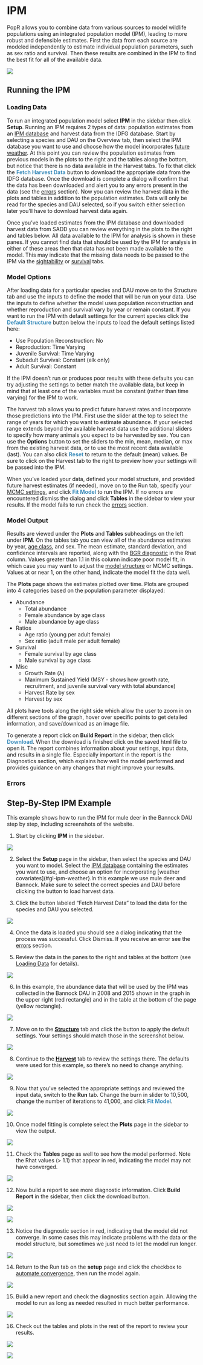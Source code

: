 # IPM {#ipm}

PopR allows you to combine data from various sources to model wildlife populations using an integrated population model (IPM), leading to more robust and defensible estimates. First the data from each source are modeled independently to estimate individual population parameters, such as sex ratio and survival. Then these results are combined in the IPM to find the best fit for all of the available data.

![](./www/intro_01.PNG)

## Running the IPM {#ipm-model}

### Loading Data {#ipm-load}

To run an integrated population model select **IPM** in the sidebar then click **Setup**. Running an IPM requires 2 types of data: population estimates from an [IPM database](#gl-ipm-db) and harvest data from the IDFG database. Start by selecting a species and DAU on the Overview tab, then select the IPM database you want to use and choose how the model incorporates [future weather](#gl-ipm-weather). At this point you can review the population estimates from previous models in the plots to the right and the tables along the bottom, but notice that there is no data available in the Harvest tabs. To fix that click the <span style="color: #3c8dbc;"><b>Fetch Harvest Data</b></span> button to download the appropriate data from the IDFG database. Once the download is complete a dialog will confirm that the data has been downloaded and alert you to any errors present in the data (see the [errors](#ipm-errors) section). Now you can review the harvest data in the plots and tables in addition to the population estimates. Data will only be read for the species and DAU selected, so if you switch either selection later you'll have to download harvest data again.

Once you've loaded estimates from the IPM database and downloaded harvest data from SADD you can review everything in the plots to the right and tables below. All data available to the IPM for analysis is shown in these panes. If you cannot find data that should be used by the IPM for analysis in either of these areas then that data has not been made available to the model. This may indicate that the missing data needs to be passed to the IPM via the [sightability](#sight) or [survival](#surv) tabs.

### Model Options {#ipm-options}

After loading data for a particular species and DAU move on to the Structure tab and use the inputs to define the model that will be run on your data. Use the inputs to define whether the model uses population reconstruction and whether reproduction and survival vary by year or remain constant. If you want to run the IPM with default settings for the current species click the <span style="color: #3c8dbc;"><b>Default Structure</b></span> button below the inputs to load the default settings listed here:

* Use Population Reconstruction: No
* Reproduction: Time Varying
* Juvenile Survival: Time Varying
* Subadult Survival: Constant (elk only)
* Adult Survival: Constant

If the IPM doesn't run or produces poor results with these defaults you can try adjusting the settings to better match the available data, but keep in mind that at least one of the variables must be constant (rather than time varying) for the IPM to work.

The harvest tab allows you to predict future harvest rates and incorporate those predictions into the IPM. First use the slider at the top to select the range of years for which you want to estimate abundance. If your selected range extends beyond the available harvest data use the additional sliders to specify how many animals you expect to be harvested by sex. You can use the **Options** button to set the sliders to the min, mean, median, or max from the existing harvest data, or to use the most recent data available (last). You can also click <span style="color: #3c8dbc;"><b>Reset</b></span> to return to the default (mean) values. Be sure to click on the Harvest tab to the right to preview how your settings will be passed into the IPM.

When you've loaded your data, defined your model structure, and provided future harvest estimates (if needed), move on to the Run tab, specify your [MCMC settings](#gl-mcmc), and click <span style="color: #3c8dbc;"><b>Fit Model</b></span> to run the IPM. If no errors are encountered dismiss the dialog and click **Tables** in the sidebar to view your results. If the model fails to run check the [errors](#surv-errors) section.

### Model Output {#ipm-output}

Results are viewed under the **Plots** and **Tables** subheadings on the left under **IPM**. On the tables tab you can view all of the abundance estimates by year, [age class](#gl-age-classes), and sex. The mean estimate, standard deviation, and confidence intervals are reported, along with the [BGR diagnostic](#gl-rhat) in the Rhat column. Values greater than 1.1 in this column indicate poor model fit, in which case you may want to adjust the [model structure](#ipm-options) or MCMC settings. Values at or near 1, on the other hand, indicate the model fit the data well.

The **Plots** page shows the estimates plotted over time. Plots are grouped into 4 categories based on the population parameter displayed:

* Abundance
    + Total abundance
    + Female abundance by age class
    + Male abundance by age class
* Ratios
    + Age ratio (young per adult female)
    + Sex ratio (adult male per adult female)
* Survival
    + Female survival by age class
    + Male survival by age class
* Misc
    + Growth Rate (λ)
    + Maximum Sustained Yield (MSY - shows how growth rate, recruitment, and juvenile survival vary with total abundance)
    + Harvest Rate by sex
    + Harvest by sex
    
All plots have tools along the right side which allow the user to zoom in on different sections of the graph, hover over specific points to get detailed information, and save/download as an image file.

To generate a report click on **Build Report** in the sidebar, then click <span style="color: #3c8dbc;"><b>Download</b></span>. When the download is finished click on the saved html file to open it. The report combines information about your settings, input data, and results in a single file. Especially important in the report is the Diagnostics section, which explains how well the model performed and provides guidance on any changes that might improve your results.

### Errors {#ipm-errors}

## Step-By-Step IPM Example {#ipm-ex}

This example shows how to run the IPM for mule deer in the Bannock DAU step by step, including screenshots of the website.

1. Start by clicking **IPM** in the sidebar.

![](./www/ipm_01.PNG)

2. Select the **Setup** page in the sidebar, then select the species and DAU you want to model. Select the [IPM database](#gl-ipm-db) containing the estimates you want to use, and choose an option for incorporating [weather covariates](#gl-ipm-weather}.In this example we use mule deer and Bannock. Make sure to select the correct species and DAU before clicking the button to load harvest data.

3. Click the button labeled "Fetch Harvest Data" to load the data for the species and DAU you selected.

![](./www/ipm_02.PNG)

4. Once the data is loaded you should see a dialog indicating that the process was successful. Click Dismiss. If you receive an error see the [errors](#ipm-errors) section.

5. Review the data in the panes to the right and tables at the bottom (see [Loading Data](#ipm-load) for details).

![](./www/ipm_03.PNG)

6. In this example, the abundance data that will be used by the IPM was collected in the Bannock DAU in 2008 and 2015 shown in the graph in the upper right (red rectangle) and in the table at the bottom of the page (yellow rectangle).

![](./www/ipm_04.PNG)

7. Move on to the [**Structure**](#ipm-options) tab and click the button to apply the default settings. Your settings should match those in the screenshot below.

![](./www/ipm_06.PNG)

8. Continue to the [**Harvest**](#ipm-options) tab to review the settings there. The defaults were used for this example, so there's no need to change anything.

![](./www/ipm_07.PNG)

9. Now that you've selected the appropriate settings and reviewed the input data, switch to the **Run** tab. Change the burn in slider to 10,500, change the number of iterations to 41,000, and click <span style="color: #3c8dbc;"><b>Fit Model</b></span>.

![](./www/ipm_08.PNG)

10. Once model fitting is complete select the **Plots** page in the sidebar to view the output.

![](./www/ipm_09.PNG)

11. Check the **Tables** page as well to see how the model performed. Note the Rhat values (> 1.1) that appear in red, indicating the model may not have converged.

![](./www/ipm_11.PNG)

12. Now build a report to see more diagnostic information. Click **Build Report** in the sidebar, then click the download button.

![](./www/ipm_12.PNG)

![](./www/ipm_13.PNG)

13. Notice the diagnostic section in red, indicating that the model did not converge. In some cases this may indicate problems with the data or the model structure, but sometimes we just need to let the model run longer.

![](./www/ipm_14.PNG)

14. Return to the Run tab on the **setup** page and click the checkbox to [automate convergence](#gl-converge), then run the model again.

![](./www/ipm_15.PNG)

15. Build a new report and check the diagnostics section again. Allowing the model to run as long as needed resulted in much better performance.

![](./www/ipm_16.PNG)

16. Check out the tables and plots in the rest of the report to review your results.

![](./www/ipm_18.PNG)

![](./www/ipm_20.PNG)

